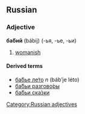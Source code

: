 ==Russian==
===Adjective===
'''ба́бий''' (bábij) (-ья, -ье, -ьи)

# [[womanish]]

====Derived terms====
*[[бабье лето|ба́бье ле́то]] ''n'' (báb’je léto)
*[[бабьи разговоры|ба́бьи разгово́ры]]
*[[бабьи сказки|ба́бьи ска́зки]]

[[Category:Russian adjectives]]